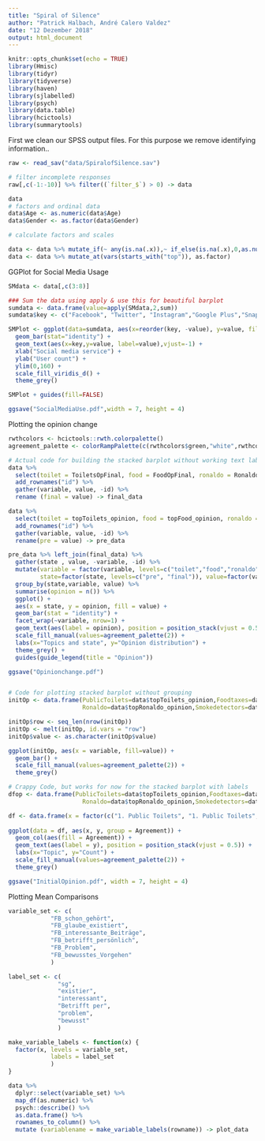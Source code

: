 ```yaml
---
title: "Spiral of Silence"
author: "Patrick Halbach, André Calero Valdez"
date: "12 Dezember 2018"
output: html_document
---
```


```r
knitr::opts_chunk$set(echo = TRUE)
library(Hmisc)
library(tidyr)
library(tidyverse)
library(haven)
library(sjlabelled)
library(psych)
library(data.table)
library(hcictools)
library(summarytools)
```

First we clean our SPSS output files. For this purpose we remove identifying information..
```r
raw <- read_sav("data/SpiralofSilence.sav")

# filter incomplete responses  
raw[,c(-1:-10)] %>% filter((`filter_$`) > 0) -> data

data
# factors and ordinal data
data$Age <- as.numeric(data$Age)
data$Gender <- as.factor(data$Gender)

# calculate factors and scales

data <- data %>% mutate_if(~ any(is.na(.x)),~ if_else(is.na(.x),0,as.numeric(.x)))
data <- data %>% mutate_at(vars(starts_with("top")), as.factor)
```


GGPlot for Social Media Usage
```r

SMdata <- data[,c(3:8)]

### Sum the data using apply & use this for beautiful barplot
sumdata <- data.frame(value=apply(SMdata,2,sum))
sumdata$key <- c("Facebook", "Twitter", "Instagram","Google Plus","Snapchat","Youtube")

SMPlot <- ggplot(data=sumdata, aes(x=reorder(key, -value), y=value, fill=reorder(key, -value))) +
  geom_bar(stat="identity") +
  geom_text(aes(x=key,y=value, label=value),vjust=-1) +
  xlab("Social media service") +
  ylab("User count") +
  ylim(0,160) +
  scale_fill_viridis_d() +
  theme_grey()

SMPlot + guides(fill=FALSE)

ggsave("SocialMediaUse.pdf",width = 7, height = 4)

```


Plotting the opinion change
```r

rwthcolors <- hcictools::rwth.colorpalette()
agreement_palette <- colorRampPalette(c(rwthcolors$green,"white",rwthcolors$red))

# Actual code for building the stacked barplot without working text labels
data %>% 
  select(toilet = ToiletsOpFinal, food = FoodOpFinal, ronaldo = RonaldoOpFinal, smoke = SmokedetOpFinal) %>% 
  add_rownames("id") %>% 
  gather(variable, value, -id) %>% 
  rename (final = value) -> final_data

data %>% 
  select(toilet = topToilets_opinion, food = topFood_opinion, ronaldo = topRonaldo_opinion, smoke =topSmokedet_opinion) %>% 
  add_rownames("id") %>% 
  gather(variable, value, -id) %>% 
  rename(pre = value) -> pre_data

pre_data %>% left_join(final_data) %>% 
  gather(state , value, -variable, -id) %>% 
  mutate(variable = factor(variable, levels=c("toilet","food","ronaldo","smoke"), labels = c("Paying usage fees \nfor public toilets", "Higher taxation of \nunhealthy food", "Sympathy for football\nplayer Ronaldo", "Obligatory installation\nof smoke detectors") ), 
         state=factor(state, levels=c("pre", "final")), value=factor(value, levels=c("2","1"), labels = c("Agree", "Disagree"))) %>%
  group_by(state,variable, value) %>% 
  summarise(opinion = n()) %>% 
  ggplot() + 
  aes(x = state, y = opinion, fill = value) + 
  geom_bar(stat = "identity") + 
  facet_wrap(~variable, nrow=1) +
  geom_text(aes(label = opinion), position = position_stack(vjust = 0.5)) +
  scale_fill_manual(values=agreement_palette(2)) +
  labs(x="Topics and state", y="Opinion distribution") +
  theme_grey() +
  guides(guide_legend(title = "Opinion"))

ggsave("Opinionchange.pdf")



```

```r
# Code for plotting stacked barplot without grouping
initOp <- data.frame(PublicToilets=data$topToilets_opinion,Foodtaxes=data$topFood_opinion,
                     Ronaldo=data$topRonaldo_opinion,Smokedetectors=data$topSmokedet_opinion)

initOp$row <- seq_len(nrow(initOp))
initOp <- melt(initOp, id.vars = "row")
initOp$value <- as.character(initOp$value)

ggplot(initOp, aes(x = variable, fill=value)) + 
  geom_bar() +
  scale_fill_manual(values=agreement_palette(2)) +
  theme_grey()

# Crappy Code, but works for now for the stacked barplot with labels
dfop <- data.frame(PublicToilets=data$topToilets_opinion,Foodtaxes=data$topFood_opinion,
                     Ronaldo=data$topRonaldo_opinion,Smokedetectors=data$topSmokedet_opinion)

df <- data.frame(x = factor(c("1. Public Toilets", "1. Public Toilets", "2. Food Taxes", "2. Food Taxes", "3. Ronaldo", "4. Smoke detectors", "3. Ronaldo", "4. Smoke detectors")), y = c(sum(dfop$PublicToilets == 1),  sum(dfop$PublicToilets == 2), sum(dfop$Foodtaxes == 1), sum(dfop$Foodtaxes == 2), sum(dfop$Ronaldo == 1), sum(dfop$Smokedetectors == 1), sum(dfop$Ronaldo == 2),  sum(dfop$Smokedetectors == 2)),Agreement = c("1", "2", "2", "1", "2", "1", "2", "1"))
  
ggplot(data = df, aes(x, y, group = Agreement)) +
  geom_col(aes(fill = Agreement)) +
  geom_text(aes(label = y), position = position_stack(vjust = 0.5)) +
  labs(x="Topic", y="Count") +
  scale_fill_manual(values=agreement_palette(2)) +
  theme_grey()

ggsave("InitialOpinion.pdf", width = 7, height = 4)
```


Plotting Mean Comparisons
```r
variable_set <- c(
            "FB_schon_gehört",
            "FB_glaube_existiert",
            "FB_interessante_Beiträge",
            "FB_betrifft_persönlich",
            "FB_Problem",
            "FB_bewusstes_Vorgehen"
            )

label_set <- c(
              "sg",
              "existier",
              "interessant",
              "Betrifft per",
              "problem",
              "bewusst"
              )

make_variable_labels <- function(x) {
  factor(x, levels = variable_set,
            labels = label_set
            )
}

data %>% 
  dplyr::select(variable_set) %>% 
  map_df(as.numeric) %>% 
  psych::describe() %>% 
  as.data.frame() %>% 
  rownames_to_column() %>% 
  mutate (variablename = make_variable_labels(rowname)) -> plot_data
```
